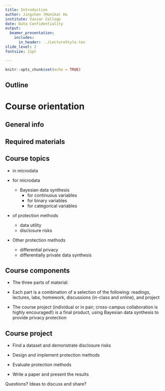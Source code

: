 ```yaml
---
title: Introduction
author: Jingchen (Monika) Hu 
institute: Vassar College
date: Data Confidentiality
output:
  beamer_presentation:
    includes:
      in_header: ../LectureStyle.tex
slide_level: 2
fontsize: 11pt

---
```



```r
knitr::opts_chunk$set(echo = TRUE)
```

## Outline

\tableofcontents[hideallsubsections]


# Course orientation
## General info
\begin{tabular}{ p{2cm} p{8cm} }
{\underline{Instructor:}}		& Jingchen (Monika) Hu - {jihu@vassar.edu} \\
				& RH 403  \\
				& \\	
%{\underline{Stats Intern:}}		& Baian Liu (senior) -  \webLink{mailto:baliu@vassar.edu}{{baliu@vassar.edu}} \\
%                & \\
{\underline{Lecture:}}		&  Tuesdays 3:10-5:10pm \\
                & RH 101 \\
				& \\
{\underline{Lab:}}			& Some lectures will be used as labs.\\
                & \\
{\underline{Office hours:}} & Wednesday 10:00am-12:00pm \& Thursday 11:30am-12:30pm, or by appointment. \\ 
                & \\
%{\underline{TAs:}} & Dahlia Forte, Lucas Krishan, and Henrik Olsson \\ 
                & \\
\end{tabular}

## Required materials

\begin{tabular}{ p{2cm} p{8cm} }
{\underline{Prerequisite:}} &  MATH 347 Bayesian Statistics, and interests in data confidentiality\\
                & \\

{\underline{Readings:}} 	&  A collection of selected journal articles and manuscripts \\
			& \\	
{\underline{Software:}}    & We will use the software R/RStudio for labs and project. Download R from \href{http://www.r-project.org/}{\textit{http://www.r-project.org/}} and RStudio, from \href{https://www.rstudio.com/}{\textit{https://www.rstudio.com/}} \\
            & \\

{\underline{Webpage:}} & The course GitHub page \href{https://github.com/monika76five/Data-Confidentiality}{\textit{https://github.com/monika76five/Data-Confidentiality}}. Tentative schedule, to-do lists, datasets, R scripts...\\
\end{tabular}

## Course topics

- \underline{Disclosure risks} in microdata

- \underline{Protection methods} for microdata
    - Bayesian data synthesis
        - for continuous variables
        - for binary variables
        - for categorical variables
    

- \underline{Evaluation} of protection methods
    - data utility
    - disclosure risks

- Other protection methods
    - differential privacy
    - differentially private data synthesis


## Course components

- The three parts of material: \underline{disclosure risks, protection, evaluation}

\pause

- Each part is a combination of a selection of the following: readings, lectures, labs, homework, discussions (in-class and online), and project

\pause

- The course project (individual or in pair; cross-campus collaboration is highly encouraged!) is a final product, using Bayesian data synthesis to provide privacy protection

## Course project

- Find a dataset and demonstrate disclosure risks

- Design and implement protection methods

- Evaluate protection methods
  
- Write a paper and present the results
    
\vspace{5mm}

\pause 

Questions? Ideas to discuss and share?



